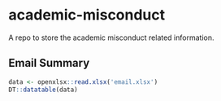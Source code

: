 # academic-misconduct

A repo to store the academic misconduct related information.

## Email Summary

```r
data <- openxlsx::read.xlsx('email.xlsx')
DT::datatable(data)
```
